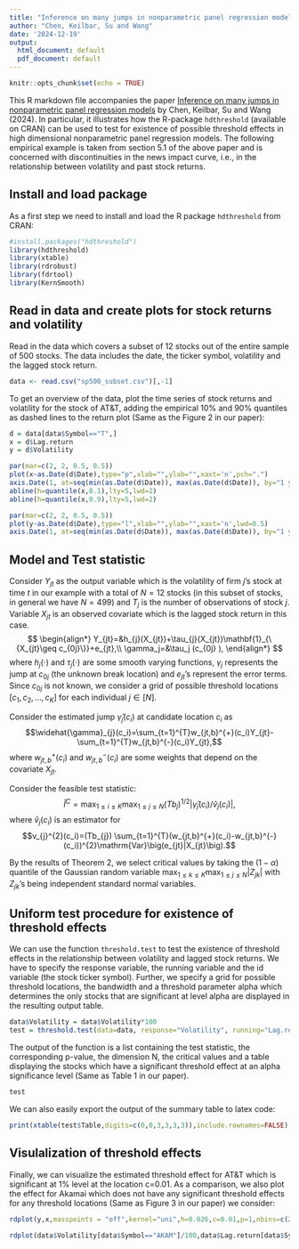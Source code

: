 ```yaml
---
title: "Inference on many jumps in nonparametric panel regression models"
author: "Chen, Keilbar, Su and Wang"
date: '2024-12-19'
output:
  html_document: default
  pdf_document: default
---
```


```r
knitr::opts_chunk$set(echo = TRUE)
```

This R markdown file accompanies the paper [Inference on many jumps in nonparametric panel regression models](https://arxiv.org/abs/2312.01162) by Chen, Keilbar, Su and Wang (2024). In particular, it illustrates how the R-package `hdthreshold` (available on CRAN) can be used to test for existence of possible threshold effects in high dimensional nonparametric panel regression models. The following empirical example is taken from section 5.1 of the above paper and is concerned with discontinuities in the news impact curve, i.e., in the relationship between volatility and past stock returns.

## Install and load package

As a first step we need to install and load the R package `hdthreshold` from CRAN:

```r
#install.packages("hdthreshold")
library(hdthreshold)
library(xtable)
library(rdrobust)
library(fdrtool)
library(KernSmooth)
```

## Read in data and create plots for stock returns and volatility

Read in the data which covers a subset of 12 stocks out of the entire sample of 500 stocks. The data includes the date, the ticker symbol, volatility and the lagged stock return.

```r
data <- read.csv("sp500_subset.csv")[,-1]
```

To get an overview of the data, plot the time series of stock returns and volatility for the stock of AT&T, adding the empirical 10% and 90% quantiles as dashed lines to the return plot (Same as the Figure 2 in our paper):
```r
d = data[data$Symbol=="T",]
x = d$Lag.return
y = d$Volatility

par(mar=c(2, 2, 0.5, 0.5))
plot(x~as.Date(d$Date),type="p",xlab="",ylab="",xaxt='n',pch=".")
axis.Date(1, at=seq(min(as.Date(d$Date)), max(as.Date(d$Date)), by="1 year"), format="%Y")
abline(h=quantile(x,0.1),lty=5,lwd=2)
abline(h=quantile(x,0.9),lty=5,lwd=2)

par(mar=c(2, 2, 0.5, 0.5))
plot(y~as.Date(d$Date),type="l",xlab="",ylab="",xaxt='n',lwd=0.5)
axis.Date(1, at=seq(min(as.Date(d$Date)), max(as.Date(d$Date)), by="1 year"), format="%Y")
```

## Model and Test statistic

Consider $Y_{jt}$ as the output variable which is the volatility of firm $j$'s stock at time $t$ in our example with a total of $N=12$ stocks (in this subset of stocks, in general we have $N=499$) and $T_j$ is the number of observations of stock $j$. Variable $X_{jt}$ is an observed covariate which is the lagged stock return in this case.
$$
\begin{align*}
Y_{jt}=&h_{j}(X_{jt})+\tau_{j}(X_{jt})\mathbf{1}_{\{X_{jt}\geq c_{0j}\}}+e_{jt},\\
\gamma_j=&\tau_j (c_{0j} ),
\end{align*}
$$
where $h_{j}(\cdot)$ and $\tau_j(\cdot)$ are some smooth varying functions, $\gamma_j$ represents the jump at $c_{0j}$ (the unknown break location) and $e_{jt}$'s represent the error terms. Since $c_{0j}$ is not known, we consider a grid of possible threshold locations $[c_1,c_{2},\ldots ,c_K]$ for each individual $j\in \lbrack N]$.

Consider the estimated jump $\widehat{\gamma}_{j}(c_i)$ at candidate location $c_i$ as
$$\widehat{\gamma}_{j}(c_i)=\sum_{t=1}^{T}w_{jt,b}^{+}(c_i)Y_{jt}-\sum_{t=1}^{T}w_{jt,b}^{-}(c_i)Y_{jt},$$
where $w_{jt,b}^{+}(c_i)$ and $w_{jt,b}^{-}(c_i)$ are some weights that depend on the covariate $X_{jt}$.

Consider the feasible test statistic:
$$\widehat{I}^C=\max_{1\leq i\leq K}\max_{1\leq j\leq N}(Tb_{j})^{1/2}|\widehat{\gamma}_{j}(c_i)/\widehat{v}_{j}(c_i)|,$$
where $\widehat v_{j}(c_i)$ is an estimator for 
$$v_{j}^{2}(c_i)=(Tb_{j})
\sum_{t=1}^{T}(w_{jt,b}^{+}(c_i)-w_{jt,b}^{-}(c_i))^{2}\mathrm{Var}\big(e_{jt}|X_{jt}\big).$$

By the results of Theorem 2, we select critical values by taking the $(1-\alpha)$ quantile of the Gaussian random variable $\max_{1\leq k \leq K}\max_{1\leq j\leq N}|Z_{jk}|$ with $Z_{jk}$'s being independent standard normal variables.


## Uniform test procedure for existence of threshold effects

We can use the function `threshold.test` to test the existence of threshold effects in the relationship between volatility and lagged stock returns. We have to specify the response variable, the running variable and the id variable (the stock ticker symbol). Further, we specify a grid for possible threshold locations, the bandwidth and a threshold parameter alpha which determines the only stocks that are significant at level alpha are displayed in the resulting output table. 

```r
data$Volatility = data$Volatility*100
test = threshold.test(data=data, response="Volatility", running="Lag.return", id="Symbol", C=c(-0.01,-0.005,0,0.005,0.01), bw=0.026, alternative="two", alpha=0.01)
```

The output of the function is a list containing the test statistic, the corresponding p-value, the dimension N, the critical values and a table displaying the stocks which have a significant threshold effect at an alpha significance level (Same as Table 1 in our paper).

```r
test
```

We can also easily export the output of the summary table to latex code:

```r
print(xtable(test$Table,digits=c(0,0,3,3,3,3)),include.rownames=FALSE)
```

## Visulalization of threshold effects

Finally, we can visualize the estimated threshold effect for AT&T which is significant at 1% level at the location c=0.01. As a comparison, we also plot the effect for Akamai which does not have any significant threshold effects for any threshold locations (Same as Figure 3 in our paper) we consider:

```R
rdplot(y,x,masspoints = "off",kernel="uni",h=0.026,c=0.01,p=1,nbins=c(20,20),x.lim=c(-0.12,0.12),y.lim=c(0,0.06),title="AT&T",x.label="LagReturn",y.label="Volatility")

rdplot(data$Volatility[data$Symbol=="AKAM"]/100,data$Lag.return[data$Symbol=="AKAM"],masspoints = "off",kernel="uni",h=0.026,c=0.01,p=1,nbins=c(20,20),x.lim=c(-0.12,0.12),y.lim=c(0,0.06),title="Akamai",x.label="LagReturn",y.label="Volatility")
```